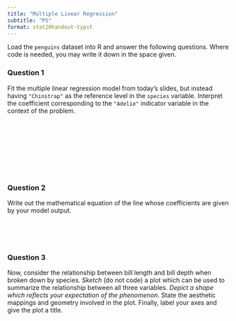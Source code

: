 ```yaml
---
title: "Multiple Linear Regression"
subtitle: "PS"
format: stat20handout-typst
---
```


\begin{center}
\textbf{This is ungraded additional practice. We recommend that you work on it as study material.}
\end{center}

Load the `penguins` dataset into R and answer the following questions. Where code is needed, you may write it down in the space given. 

### Question 1

Fit the multiple linear regression model from today's slides, but instead having `"Chinstrap"` as the reference level in the `species` variable. Interpret the coefficient corresponding to the `"Adelie"` indicator variable in the context of the problem.

\
\
\
\
\
\
\

### Question 2

Write out the mathematical equation of the line whose coefficients are given by your model output.

\
\
\

### Question 3

Now, consider the relationship between bill length and bill depth when broken down by species. *Sketch* (do not code) a plot which can be used to summarize the relationship between all three variables. *Depict a shape which reflects your expectation of the phenomenon*. State the aesthetic mappings and geometry involved in the plot. Finally, label your axes and give the plot a title. 

\
\
\
\
\





